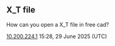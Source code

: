 == X_T file ==

How can you open a X_T file in free cad?

[[Special:Contributions/10.200.224.1|10.200.224.1]] 15:28, 29 June 2025 (UTC)